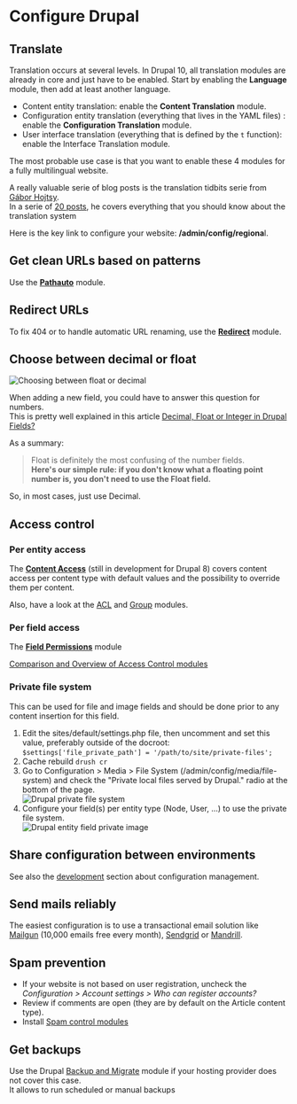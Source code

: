 # Configure Drupal

## Translate

Translation occurs at several levels. In Drupal 10, all translation modules are already in core and just have to be enabled.
Start by enabling the **Language** module, then add at least another language.

*   Content entity translation: enable the **Content Translation** module.
*   Configuration entity translation (everything that lives in the YAML files) : enable the **Configuration Translation** module.
*   User interface translation (everything that is defined by the `t` function): enable the Interface Translation module.

The most probable use case is that you want to enable these 4 modules for a fully multilingual website.

A really valuable serie of blog posts is the translation tidbits serie from [Gábor Hojtsy](https://www.drupal.org/u/g%C3%A1bor-hojtsy).  
In a serie of [20 posts](http://hojtsy.hu/blog/2013-jun-11/drupal-8-multilingual-tidbits-1-language-first), he covers everything that you should know about the translation system

Here is the key link to configure your website: **/admin/config/regiona**l.

## Get clean URLs based on patterns

Use the **[Pathauto](/project/module/pathauto)** module.

## Redirect URLs

To fix 404 or to handle automatic URL renaming, use the **[Redirect](/project/module/redirect)** module.

## Choose between decimal or float

![Choosing between float or decimal](/sites/default/files/inline-images/float-or-decimal.png)

When adding a new field, you could have to answer this question for numbers.  
This is pretty well explained in this article [Decimal, Float or Integer in Drupal Fields?](https://www.ostraining.com/blog/drupal/decimal-float-or-integer-in-drupal-fields/)

As a summary:

> Float is definitely the most confusing of the number fields.  
> **Here's our simple rule: if you don't know what a floating point number is, you don't need to use the Float field.**

So, in most cases, just use Decimal.

## Access control

### Per entity access

The **[Content Access](https://www.drupal.org/project/content_access)** (still in development for Drupal 8) covers content access per content type with default values and the possibility to override them per content.

Also, have a look at the [ACL](https://www.drupal.org/project/acl) and [Group](https://www.drupal.org/project/group) modules.

### Per field access

The **[Field Permissions](https://www.drupal.org/project/field_permissions)** module

[Comparison and Overview of Access Control modules](https://www.drupal.org/node/270000)

### Private file system

This can be used for file and image fields and should be done prior to any content insertion for this field.

1.  Edit the sites/default/settings.php file, then uncomment and set this value, preferably outside of the docroot:  
    `$settings['file_private_path'] = '/path/to/site/private-files';`
2.  Cache rebuild `drush cr`
3.  Go to Configuration > Media > File System (/admin/config/media/file-system) and check the "Private local files served by Drupal." radio at the bottom of the page.  
    ![Drupal private file system](/assets/images/docs/default-download-method.png)
4.  Configure your field(s) per entity type (Node, User, ...) to use the private file system.  
    ![Drupal entity field private image](/assets/images/docs/drupal-entity-private-image.png)

## Share configuration between environments

See also the [development](/develop/toolkit-for-drupal-developers) section about configuration management.

## Send mails reliably

The easiest configuration is to use a transactional email solution like [Mailgun](https://www.mailgun.com/) (10,000 emails free every month), [Sendgrid](https://sendgrid.com/) or [Mandrill](https://www.mandrill.com/).  

## Spam prevention

*   If your website is not based on user registration, uncheck the _Configuration > Account settings > Who can register accounts?_
*   Review if comments are open (they are by default on the Article content type).
*   Install [Spam control modules](/build/modules-themes-distributions#spam-control)

## Get backups

Use the Drupal [Backup and Migrate](https://www.drupal.org/project/backup_migrate) module if your hosting provider does not cover this case.  
It allows to run scheduled or manual backups
